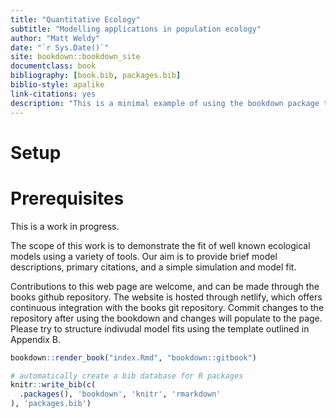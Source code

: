 ```yaml
--- 
title: "Quantitative Ecology"
subtitle: "Modelling applications in population ecology"
author: "Matt Weldy"
date: "`r Sys.Date()`"
site: bookdown::bookdown_site
documentclass: book
bibliography: [book.bib, packages.bib]
biblio-style: apalike
link-citations: yes
description: "This is a minimal example of using the bookdown package to write a book. The output format for this example is bookdown::gitbook."
---
```


# Setup


# Prerequisites

This is a work in progress. 

The scope of this work is to demonstrate the fit of well known ecological models using a variety of tools. Our aim is to provide brief model descriptions, primary citations, and a simple simulation and model fit.

Contributions to this web page are welcome, and can be made through the books github repository. The website is hosted through netlify, which offers continuous integration with the books git repository. Commit changes to the repository after using the bookdown and changes will populate to the page. Please try to structure indivudal model fits using the template outlined in Appendix B.

```r
bookdown::render_book("index.Rmd", "bookdown::gitbook")
```

```r
# automatically create a bib database for R packages
knitr::write_bib(c(
  .packages(), 'bookdown', 'knitr', 'rmarkdown'
), 'packages.bib')
```

